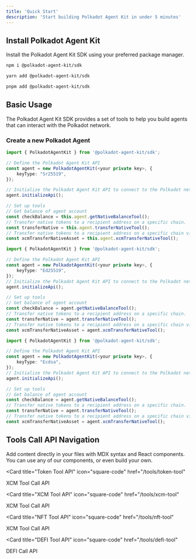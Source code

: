 ```yaml
---
title: 'Quick Start'
description: 'Start building Polkadot Agent Kit in under 5 minutes'
---
```


## Install Polkadot Agent Kit

Install the Polkadot Agent Kit SDK using your preferred package manager.

<CodeGroup>

```bash npm
npm i @polkadot-agent-kit/sdk
```

```bash yarn
yarn add @polkadot-agent-kit/sdk
```

```bash pnpm
pnpm add @polkadot-agent-kit/sdk
```

</CodeGroup>

## Basic Usage

The Polkadot Agent Kit SDK provides a set of tools to help you build agents that can interact with the Polkadot network.

### Create a new Polkadot Agent 

<CodeGroup>

```typescript Sr25519
import { PolkadotAgentKit } from '@polkadot-agent-kit/sdk';

// Define the Polkadot Agent Kit API
const agent = new PolkadotAgentKit(<your private key>, {
    keyType: "Sr25519",
});

// Initialize the Polkadot Agent Kit API to connect to the Polkadot network
agent.initializeApi();

// Set up tools
// Get balance of agent account
const checkBalance = this.agent.getNativeBalanceTool();
// Transfer native tokens to a recipient address on a specific chain.
const transferNative = this.agent.transferNativeTool();
// Transfer native tokens to a recipient address on a specific chain via xcm.
const xcmTransferNativeAsset = this.agent.xcmTransferNativeTool();

```

```typescript Ed25519
import { PolkadotAgentKit } from '@polkadot-agent-kit/sdk';

// Define the Polkadot Agent Kit API
const agent = new PolkadotAgentKit(<your private key>, {
    keyType: "Ed25519",
});
// Initialize the Polkadot Agent Kit API to connect to the Polkadot network
agent.initializeApi();

// Set up tools
// Get balance of agent account
const checkBalance = agent.getNativeBalanceTool();
// Transfer native tokens to a recipient address on a specific chain.
const transferNative = agent.transferNativeTool();
// Transfer native tokens to a recipient address on a specific chain via xcm.
const xcmTransferNativeAsset = agent.xcmTransferNativeTool();

```

```typescript Ecdsa
import { PolkadotAgentKit } from '@polkadot-agent-kit/sdk';

// Define the Polkadot Agent Kit API
const agent = new PolkadotAgentKit(<your private key>, {
    keyType: "Ecdsa",
});
// Initialize the Polkadot Agent Kit API to connect to the Polkadot network
agent.initializeApi();

// Set up tools
// Get balance of agent account
const checkBalance = agent.getNativeBalanceTool();
// Transfer native tokens to a recipient address on a specific chain.
const transferNative = agent.transferNativeTool();
// Transfer native tokens to a recipient address on a specific chain via xcm.
const xcmTransferNativeAsset = agent.xcmTransferNativeTool();

```

</CodeGroup>


## Tools Call API Navigation  

Add content directly in your files with MDX syntax and React components. You can use any of our components, or even build your own.

<CardGroup>


<Card
  title="Token Tool API"
  icon="square-code"
  href="/tools/token-tool"
>
  XCM Tool Call API 
</Card>

<Card
  title="XCM Tool API"
  icon="square-code"
  href="/tools/xcm-tool"
>
  XCM Tool Call API 
</Card>

<Card
  title="NFT Tool API"
  icon="square-code"
  href="/tools/nft-tool"
>
  XCM Tool Call API 
</Card>


<Card
  title="DEFI Tool API"
  icon="square-code"
  href="/tools/defi-tool"
>
  DEFI Call API 
</Card>




</CardGroup>
